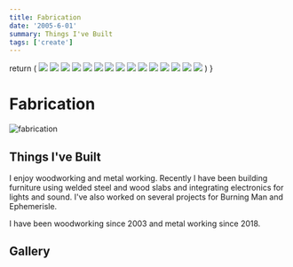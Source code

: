 ```yaml
---
title: Fabrication
date: '2005-6-01'
summary: Things I've Built
tags: ['create']
---
```



  return (
    <Grid container spacing={2}>
      <Grid item xs={6}>
        <img src="/static/images/blog/fabrication/1.jpg" />
      </Grid>
      <Grid item xs={6}>
        <img src="/static/images/blog/fabrication/2.jpg" />
      </Grid>
      <Grid item xs={6}>
        <img src="/static/images/blog/fabrication/4.jpg" />
      </Grid>
      <Grid item xs={6}>
        <img src="/static/images/blog/fabrication/3.jpg" />
      </Grid>
      <Grid item xs={6}>
        <img src="/static/images/blog/fabrication/table1.jpg" />
      </Grid>
      <Grid item xs={6}>
        <img src="/static/images/blog/fabrication/table2.jpg" />
      </Grid>
      <Grid item xs={6}>
        <img src="/static/images/blog/fabrication/table3.jpg" />
      </Grid>
      <Grid item xs={6}>
        <img src="/static/images/blog/fabrication/bar1.jpg" />
      </Grid>
      <Grid item xs={6}>
        <img src="/static/images/blog/fabrication/bar2.jpg" />
      </Grid>
      <Grid item xs={6}>
        <img src="/static/images/blog/fabrication/bar3.png" />
      </Grid>
      <Grid item xs={6}>
        <img src="/static/images/blog/fabrication/langtonbar1.jpg" />
      </Grid>
      <Grid item xs={6}>
        <img src="/static/images/blog/fabrication/langtonbar2.jpg" />
      </Grid>
      <Grid item xs={6}>
        <img src="/static/images/blog/fabrication/langtonbar3.jpg" />
      </Grid>
      <Grid item xs={6}>
        <img src="/static/images/blog/fabrication/bathtable1.jpg" />
      </Grid>
      <Grid item xs={6}>
        <img src="/static/images/blog/fabrication/bathtable2.jpg" />
      </Grid>
    </Grid>
  )
}

# Fabrication

![fabrication](/static/images/blog/fabrication.png)

## Things I've Built

I enjoy woodworking and metal working. Recently I have been building furniture using welded steel and wood slabs and integrating electronics for lights and sound. I've also worked on several projects for Burning Man and Ephemerisle.

I have been woodworking since 2003 and metal working since 2018.

## Gallery

<Gallery />
